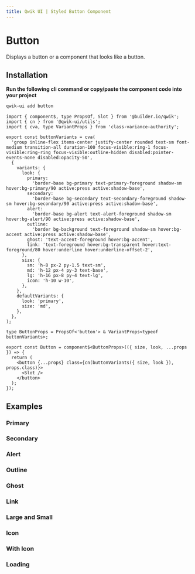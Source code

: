 ```yaml
---
title: Qwik UI | Styled Button Component
---
```




<StatusBanner status={statusByComponent.styled.Button} />

# Button

Displays a button or a component that looks like a button.

## Installation

**Run the following cli command or copy/paste the component code into your project**

```sh
qwik-ui add button
```

```tsx
import { component$, type PropsOf, Slot } from '@builder.io/qwik';
import { cn } from '@qwik-ui/utils';
import { cva, type VariantProps } from 'class-variance-authority';

export const buttonVariants = cva(
  'group inline-flex items-center justify-center rounded text-sm font-medium transition-all duration-100 focus-visible:ring-1 focus-visible:ring-ring focus-visible:outline-hidden disabled:pointer-events-none disabled:opacity-50',
  {
    variants: {
      look: {
        primary:
          'border-base bg-primary text-primary-foreground shadow-sm hover:bg-primary/90 active:press active:shadow-base',
        secondary:
          'border-base bg-secondary text-secondary-foreground shadow-sm hover:bg-secondary/90 active:press active:shadow-base',
        alert:
          'border-base bg-alert text-alert-foreground shadow-sm hover:bg-alert/90 active:press active:shadow-base',
        outline:
          'border bg-background text-foreground shadow-sm hover:bg-accent active:press active:shadow-base',
        ghost: 'text-accent-foreground hover:bg-accent',
        link: 'text-foreground hover:bg-transparent hover:text-foreground/80 hover:underline hover:underline-offset-2',
      },
      size: {
        sm: 'h-8 px-2 py-1.5 text-sm',
        md: 'h-12 px-4 py-3 text-base',
        lg: 'h-16 px-8 py-4 text-lg',
        icon: 'h-10 w-10',
      },
    },
    defaultVariants: {
      look: 'primary',
      size: 'md',
    },
  },
);

type ButtonProps = PropsOf<'button'> & VariantProps<typeof buttonVariants>;

export const Button = component$<ButtonProps>(({ size, look, ...props }) => {
  return (
    <button {...props} class={cn(buttonVariants({ size, look }), props.class)}>
      <Slot />
    </button>
  );
});
```

## Examples

### Primary

<ShowcasePrimary />

### Secondary

<ShowcaseSecondary />

### Alert

<ShowcaseAlert />

### Outline

<ShowcaseOutline />

### Ghost

<ShowcaseGhost />

### Link

<ShowcaseLink />

### Large and Small

<ShowcaseSize />

### Icon

<ShowcaseIcon />

### With Icon

<ShowcaseWithIcon />

### Loading

<ShowcaseLoading />
